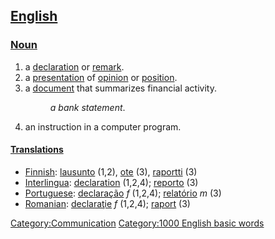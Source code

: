 ==[[English]]==
===[[Noun]]===
#a [[declaration]] or [[remark]].
#a [[presentation]] of [[opinion]] or [[position]].
#a [[document]] that summarizes financial activity.
#:''a bank statement''.
#an instruction in a computer program.
====[[Translation]]s====
*[[Finnish]]: [[lausunto]] (1,2), [[ote]] (3), [[raportti]] (3)
*[[Interlingua]]: [[declaration]] (1,2,4); [[reporto]] (3)
*[[Portuguese]]: [[declaração]] ''f'' (1,2,4); [[relatório]] ''m'' (3)
*[[Romanian]]: [[declaraţie]] ''f'' (1,2,4); [[raport]] (3)

[[Category:Communication]]
[[Category:1000 English basic words]]